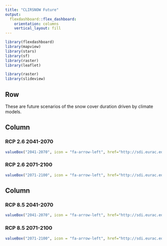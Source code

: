 ```yaml
---
title: "CLIRSNOW Future"
output: 
  flexdashboard::flex_dashboard:
    orientation: columns
    vertical_layout: fill
---
```


```r
library(flexdashboard)
library(mapview)
library(stars)
library(sf)
library(raster)
library(leaflet)

library(raster)
library(slideview)

```

Row
----------------------------------------------------------------------
These are future scenarios of the snow cover duration driven by climate models.

Column 
-----------------------------------------------------------------------

### RCP 2.6 2041-2070

```r
valueBox("2041-2070", icon = "fa-arrow-left", href="http://sdi.eurac.edu/slider/cci_snow_test.html")
```


### RCP 2.6 2071-2100
```r
valueBox("2071-2100", icon = "fa-arrow-left", href="http://sdi.eurac.edu/slider/cci_snow_test_iframe.html")
```


Column 
-----------------------------------------------------------------------

### RCP 8.5 2041-2070

```r
valueBox("2041-2070", icon = "fa-arrow-left", href="http://sdi.eurac.edu/slider/cci_snow_test.html")
```


### RCP 8.5 2071-2100
```r
valueBox("2071-2100", icon = "fa-arrow-left", href="http://sdi.eurac.edu/slider/cci_snow_test_iframe.html")
```





